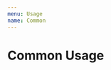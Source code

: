 ```yaml
---
menu: Usage
name: Common
---
```



# Common Usage

<link href="https://cdn.jsdelivr.net/npm/antd@3.26.6/dist/antd.min.css" rel="stylesheet" />

<Playground>
  <RonpaComments 
    contentStyle={{
      fontStyle: 'italic',
    }}
    contentLimit={100}
    username="Jack"
    onAction={console.log}
    ronpa={createMockRonpa("Jack")}
    repliable
    reactions={[{
      name: 'like',
      text: '👍',
    }, {
      name: 'love',
      text: '😍',
    }]}
  />
</Playground>

